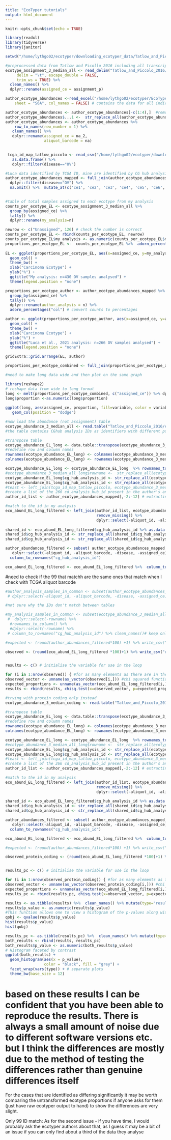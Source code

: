 ```yaml
---
title: "EcoTyper tutorials"
output: html_document
---
```


```r
knitr::opts_chunk$set(echo = TRUE)
```
```r
library(readxl)
library(tidyverse)
library(janitor)
```

```r
setwd("/home/lythgo02/ecotyper/downloading_ecotyper_data/Tatlow_and_Piccolo_2016/")
```

```r
#preprocessed data from Tatlow and Picollo 2016 including all transcripts (not protein coding only) with transcript isoforms collapsed to median per gene
ecotype_assignment_3_median_all <- read_delim("Tatlow_and_Piccolo_2016/ecotyper_output/130522_tatlow_piccolo_2016_for_ecotyper_3_median_all/tatlow_picollo_2016_for_ecotyper_3_median_all_transcripts/Ecotypes/ecotype_assignment.txt", 
     delim = "\t", escape_double = FALSE, 
     trim_ws = TRUE) %>% 
  clean_names() %>% 
  dplyr::rename(assigned_ce = assignment_p)

```



```r

author_ecotype_abundances <-read_excel("/home/lythgo02/ecotyper/EcoTyper_source_code/1-s2.0-S0092867421010618-mmc6_table_s6_ecotype_abundances.xlsx", 
    sheet = "S6A", col_names = FALSE) # contains the data for all indications from TCGA Tatlow and Picollo., 2016, not just ovarian dataset 

author_ecotype_abundances <- author_ecotype_abundances[-c(1:4),]  #remove additional data in first four rows of table 
author_ecotype_abundances$...1 <-  str_replace_all(author_ecotype_abundances$...1, "\\.", "-") #convert punctuation in ID to the same format as in the ID map from Tatlow and Picollo 2016 
author_ecotype_abundances <- author_ecotype_abundances %>% 
    row_to_names(row_number = 1) %>%  
   clean_names() %>% 
   dplyr::rename(assigned_ce = na_2,
                 aliquot_barcode = na)
   
```

```r
 tcga_id_map_tatlow_piccolo <- read_csv("/home/lythgo02/ecotyper/downloading_ecotyper_data/Tatlow_and_Piccolo_2016/TCGA_ID_MAP.csv") %>% clean_names() %>%
   as.data.frame() %>% 
   dplyr::filter(disease=="OV")
```

```r
#Luca data identified by TCGA ID, mine are identified by CG hub analysis ID (which are contained attached to relevant TCGA ID within ID map)
author_ecotype_abundances_mapped <- full_join(author_ecotype_abundances, tcga_id_map_tatlow_piccolo) %>% 
  dplyr::filter(disease=="OV") %>% 
  na.omit() %>%  mutate_at(c('ce1', 'ce2', 'ce3', 'ce4', 'ce5', 'ce6', 'ce7', 'ce8', 'ce9', 'ce10'), as.numeric)  #266 from the author_ecotype_abundances match up to IDs from the Tatlow and Piccolo ID map (Luca and Steen only included 266 TCGA ovarian cancer samples in their analysis)
 

```

```r
#table of total samples assigned to each ecotype from my analysis
counts_per_ecotype_EL <- ecotype_assignment_3_median_all %>% 
  group_by(assigned_ce) %>% 
  tally() %>% 
  dplyr::rename(my_analysis=n) 

newrow <- c("Unassigned", 126) # check the number is correct
counts_per_ecotype_EL <- rbind(counts_per_ecotype_EL, newrow) 
counts_per_ecotype_EL$my_analysis <- as.numeric(counts_per_ecotype_EL$my_analysis) # converting back to numeric as adding the new "unassigned" row converts to character
proportions_per_ecotype_EL <-  counts_per_ecotype_EL %>%  adorn_percentages("col") # convert counts to percentages
  
EL <- ggplot(proportions_per_ecotype_EL, aes(x=assigned_ce, y=my_analysis, fill=assigned_ce)) +
  geom_col() +
  theme_bw() + 
  xlab("Carcinoma Ecotype") + 
  ylab("%") +
  ggtitle("My analysis: n=430 OV samples analysed") +
  theme(legend.position = "none")

proportions_per_ecotype_author <- author_ecotype_abundances_mapped %>% 
  group_by(assigned_ce) %>% 
  tally() %>% 
  dplyr::rename(author_analysis = n) %>% 
  adorn_percentages("col") # convert counts to percentages

author <- ggplot(proportions_per_ecotype_author, aes(x=assigned_ce, y=author_analysis, fill=assigned_ce)) +
  geom_col() +
  theme_bw() + 
  xlab("Carcinoma Ecotype") + 
  ylab("%") +
  ggtitle("Luca et al., 2021 analysis: n=266 OV samples analysed") +
  theme(legend.position = "none")

gridExtra::grid.arrange(EL, author)
```

```r

proportions_per_ecotype_combined <- full_join(proportions_per_ecotype_author, proportions_per_ecotype_EL)

#need to make long data wide and then plot on the same graph

library(reshape2)
# reshape data from wide to long format
long <- melt(proportions_per_ecotype_combined, c("assigned_ce")) %>% dplyr::rename(proportion=value)
long$proportion <-as.numeric(long$proportion)
  
ggplot(long, aes(assigned_ce, proportion, fill=variable, color = variable)) + 
   geom_col(position = "dodge")
```

```r

#now load the abundance (not assignment) table
ecotype_abundance_3_median_all <- read.table("Tatlow_and_Piccolo_2016/ecotyper_output/130522_tatlow_piccolo_2016_for_ecotyper_3_median_all/tatlow_picollo_2016_for_ecotyper_3_median_all_transcripts/Ecotypes/ecotype_abundance.txt")
#the table contains CGhub analysis IDs as identifiers with different punctuation to the example data provided by the authors

#transpose table
ecotype_abundance_EL_long <- data.table::transpose(ecotype_abundance_3_median_all)
#redefine row and column names
rownames(ecotype_abundance_EL_long) <- colnames(ecotype_abundance_3_median_all)
colnames(ecotype_abundance_EL_long) <- rownames(ecotype_abundance_3_median_all)

ecotype_abundance_EL_long <- ecotype_abundance_EL_long  %>% rownames_to_column( var = "rowname")
#ecotype_abundance_3_median_all_long$rowname <-  str_replace_all(ecotype_abundance_3_median_all_long$rowname, "\\.", "-") %>% as_vector()
ecotype_abundance_EL_long$cg_hub_analysis_id <- str_replace_all(ecotype_abundance_EL_long$rowname, "\\.", "-")
ecotype_abundance_EL_long$cg_hub_analysis_id <- str_replace_all(ecotype_abundance_EL_long$cg_hub_analysis_id, "_median", "") 
#teast <- left_join(tcga_id_map_tatlow_piccolo, ecotype_abundance_3_median_all_long)
#create a list of the 266 cd_analysis_hub_id present in the author's analysis 
author_id_list <- author_ecotype_abundances_mapped[,-2:-12] # extracting the IDs I am interested in

#match to the id in my analysis 
eco_abund_EL_long_filtered <- left_join(author_id_list, ecotype_abundance_EL_long) %>% 
                                        remove_missing() %>% 
                                        dplyr::select(-aliquot_id, -aliquot_barcode, -disease, -rowname)   
                
shared_id <- eco_abund_EL_long_filtered$cg_hub_analysis_id %>% as.data.frame() %>% dplyr::rename("cg_hub_analysis_id"=".")
shared_id$cg_hub_analysis_id <- str_replace_all(shared_id$cg_hub_analysis_id, "_median", "")
shared_id$cg_hub_analysis_id <- str_replace_all(shared_id$cg_hub_analysis_id, "\\.", "-")

author_abundances_filtered <- subset( author_ecotype_abundances_mapped, author_ecotype_abundances_mapped$cg_hub_analysis_id %in% shared_id$cg_hub_analysis_id) %>% 
   dplyr::select(-aliquot_id, -aliquot_barcode, -disease, -assigned_ce) %>% 
  column_to_rownames("cg_hub_analysis_id")

eco_abund_EL_long_filtered <- eco_abund_EL_long_filtered %>%  column_to_rownames("cg_hub_analysis_id")
```

#need to check if the 99 that matchh are the same ones that match when I check with TCGA aliquot barcode

```r

#author_analysis_samples_in_common <- subset(author_ecotype_abundances_mapped,author_ecotype_abundances_mapped$cg_hub_analysis_id %in% ecotype_abundance_3_median_all_long$cg_hub_analysis_id)  %>% 
 # dplyr::select(-aliquot_id, -aliquot_barcode, -disease, -assigned_ce) %>%   column_to_rownames("cg_hub_analysis_id")# keep only the rows from author_ecotype_abundances_mapped for which the cg_hub_analysis_id also appears in ecotype_abundance_median_all_long

#not sure why the IDs don't match between tables

#my_analysis_samples_in_common <- subset(ecotype_abundance_3_median_all_long, ecotype_abundance_3_median_all_long$cg_hub_analysis_id %in% author_ecotype_abundances_mapped$cg_hub_analysis_id) %>% 
 #  dplyr::select(-rowname) %>% 
  #rownames_to_column() %>%  
  #dplyr::select(-rowname) %>% 
 # column_to_rownames("cg_hub_analysis_id") %>% clean_names()# keep only the rows from ecotype_abundance_median_all_long for which the cg_hub_analysis_id also appears in  author_ecotype_abundances_mapped

```


```r

#expected <- (round(author_abundances_filtered*100) +1) %>% write_csv("expected.csv")

observed <- (round(eco_abund_EL_long_filtered *100)+1) %>% write_csv("observed.csv")


results <- c() # initialise the variable for use in the loop

for (i in 1:nrow(observed)) { #for as many elements as there are in the observed table
observed_vector <- unname(as_vector(observed[i,])) #chi squared function will only work on unnamed vectors
expected_proportions <- unname(as_vector(eco_abund_EL_long_filtered[i,])) #to pull out the expected proportions of each ecotype in that sample (is the raw ecotyper results)
results <- rbind(results, chisq.test(x=observed_vector, p=expected_proportions)) } # put the results of the chi squared test on each row into a new table

```

```r

#trying with protein coding only instead
ecotype_abundance_3_median_coding <- read.table("Tatlow_and_Piccolo_2016/ecotyper_output/130522_tatlow_piccolo_2016_for_ecotyper_2_median_all_protein_coding/tatlow_picollo_2016_for_ecotyper_2_median_all/Ecotypes//ecotype_abundance.txt")

#transpose table
ecotype_abundance_EL_long <- data.table::transpose(ecotype_abundance_3_median_coding)
#redefine row and column names
rownames(ecotype_abundance_EL_long) <- colnames(ecotype_abundance_3_median_coding)
colnames(ecotype_abundance_EL_long) <- rownames(ecotype_abundance_3_median_coding)

ecotype_abundance_EL_long <- ecotype_abundance_EL_long  %>% rownames_to_column( var = "rowname")
#ecotype_abundance_3_median_all_long$rowname <-  str_replace_all(ecotype_abundance_3_median_all_long$rowname, "\\.", "-") %>% as_vector()
ecotype_abundance_EL_long$cg_hub_analysis_id <- str_replace_all(ecotype_abundance_EL_long$rowname, "\\.", "-")
ecotype_abundance_EL_long$cg_hub_analysis_id <- str_replace_all(ecotype_abundance_EL_long$cg_hub_analysis_id, "_median", "") 
#teast <- left_join(tcga_id_map_tatlow_piccolo, ecotype_abundance_3_median_all_long)
#create a list of the 266 cd_analysis_hub_id present in the author's analysis 
author_id_list <- author_ecotype_abundances_mapped[,-2:-12] # extracting the IDs I am interested in

#match to the id in my analysis 
eco_abund_EL_long_filtered <- left_join(author_id_list, ecotype_abundance_EL_long) %>% 
                                        remove_missing() %>% 
                                        dplyr::select(-aliquot_id, -aliquot_barcode, -disease, -rowname)   
                
shared_id <- eco_abund_EL_long_filtered$cg_hub_analysis_id %>% as.data.frame() %>% dplyr::rename("cg_hub_analysis_id"=".")
shared_id$cg_hub_analysis_id <- str_replace_all(shared_id$cg_hub_analysis_id, "_median", "")
shared_id$cg_hub_analysis_id <- str_replace_all(shared_id$cg_hub_analysis_id, "\\.", "-")

author_abundances_filtered <- subset( author_ecotype_abundances_mapped, author_ecotype_abundances_mapped$cg_hub_analysis_id %in% shared_id$cg_hub_analysis_id) %>% 
   dplyr::select(-aliquot_id, -aliquot_barcode, -disease, -assigned_ce) %>% 
  column_to_rownames("cg_hub_analysis_id")

eco_abund_EL_long_filtered <- eco_abund_EL_long_filtered %>%  column_to_rownames("cg_hub_analysis_id")
```

```r

#expected <- (round(author_abundances_filtered*100) +1) %>% write_csv("expected.csv")

observed_protein_coding <- (round(eco_abund_EL_long_filtered *100)+1) %>% write_csv("observed_protein_coding.csv")


results_pc <- c() # initialise the variable for use in the loop

for (i in 1:nrow(observed_protein_coding)) { #for as many elements as there are in the observed table
observed_vector <- unname(as_vector(observed_protein_coding[i,])) #chi squared function will only work on unnamed vectors
expected_proportions <- unname(as_vector(eco_abund_EL_long_filtered[i,])) #to pull out the expected proportions of each ecotype in that sample (is the raw ecotyper results)
results_pc <- rbind(results_pc, chisq.test(x=observed_vector, p=expected_proportions)) } # put the results of the chi squared test on each row into a new table

```

```r
results <- as.tibble(results) %>%  clean_names() %>% mutate(type="results")
results$p_value <- as.numeric(results$p_value)
#This function allows one to view a histogram of the p-values along with line plots of the q-values and local FDR values versus p-values. The pi_0 estimate is also displayed.
qobj <- qvalue(results$p_value)
hist(results$p_value)
hist(qobj)
```

```r

results_pc <- as.tibble(results_pc) %>%  clean_names() %>% mutate(type="results_pc")
both_results <- rbind(results, results_pc)
both_results$p_value <- as.numeric(both_results$p_value)
# Histogram faceted by contrast
ggplot(both_results) +
  geom_histogram(aes(x = p_value),
                 color = "black", fill = "grey") +
  facet_wrap(vars(type)) + # separate plots
  theme_bw(base_size = 12)
```


# based on these results I can be confident that you have been able to reproduce the results. There is always a small amount of noise due to different software versions etc. but I think the differences are mostly due to the method of testing the differences rather than genuine differences itself



For the cases that are identified as differing significantly it may be worth comparing the untransformed ecotype proportions if anyone asks for them (just have raw ecotyper output to hand) to show the differences are very slight. 

Only 99 ID match:
As for the second issue - if you have time, I would probably ask the ecotyper authors about that, as I guess it may be a bit of an issue if you can only find about a third of the data they analyse